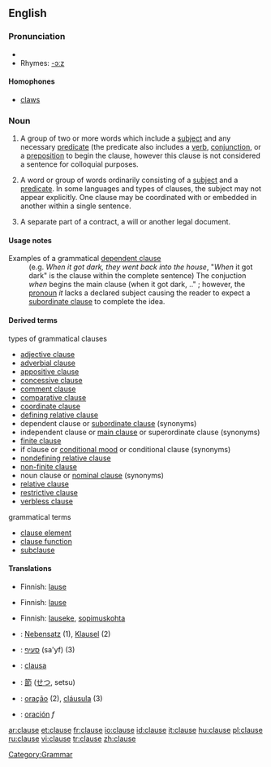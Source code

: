 ==English==

===Pronunciation===
* {{IPA|/klɔːz/}}
* Rhymes: [[Rhymes:English:-ɔːz|-ɔːz]]

====Homophones====
*[[claws]]

===Noun===
{{en-noun}}

# {{colloquial}} A group of two or more words which include a [[subject]] and any necessary [[predicate]] (the predicate also includes a [[verb]], [[conjunction]], or a [[preposition]] to begin the clause, however this clause is not considered a sentence for colloquial purposes.
# {{grammar}} A word or group of words ordinarily consisting of a [[subject]] and a [[predicate]]. In some languages and  types of clauses, the subject may not appear explicitly. One clause may be coordinated with or embedded in another within a single sentence.
# {{law}} A separate part of a contract, a will or another legal document.

====Usage notes====
; Examples of a grammatical [[dependent clause]]
:(e.g. ''When it got dark, they went back into the house'', "''When'' it got dark" is the clause within the complete sentence) The conjuction ''when'' begins the main clause (when it got dark, .." ; however, the [[pronoun]] ''it'' lacks a declared subject causing the reader to expect a [[subordinate clause]] to complete the idea.

====Derived terms====
;types of grammatical clauses
*[[adjective clause]]
*[[adverbial clause]]
*[[appositive clause]]
*[[concessive clause]]
*[[comment clause]]
*[[comparative clause]]
*[[coordinate clause]]
*[[defining relative clause]]
*dependent clause or [[subordinate clause]] (synonyms)
*independent clause or [[main clause]] or superordinate clause (synonyms)
*[[finite clause]]
*if clause or [[conditional mood]] or conditional clause (synonyms)
*[[nondefining relative clause]]
*[[non-finite clause]]
*noun clause or [[nominal clause]] (synonyms)
*[[relative clause]]
*[[restrictive clause]]
*[[verbless clause]]

;grammatical terms
*[[clause element]]
*[[clause function]]
*[[subclause]]

====Translations====
{{trans-top|(colloquial) a group of two or more words which include a subject and any necessary predicate}}
*Finnish: [[lause]]
{{trans-mid}}
{{trans-bottom}}

{{trans-top|(grammar) a word or group of words ordinarily consisting of a subject and a predicate}}
*Finnish: [[lause]]
{{trans-mid}}
{{trans-bottom}}

{{trans-top|a separate part of a contract}}
*Finnish: [[lauseke]], [[sopimuskohta]]
{{trans-mid}}
{{trans-bottom}}

{{checktrans}}
{{trans-top|Translations to be categorized}}
*{{ttbc|German}}: [[Nebensatz]] {{m}} (1), [[Klausel]] {{f}} (2)
*{{ttbc|Hebrew}}: [[סעיף]] (sa'yf) {{m}} (3)
*{{ttbc|Interlingua}}: [[clausa]]
{{trans-mid}}
*{{ttbc|Japanese}}: [[節]] ([[せつ]], setsu)
*{{ttbc|Portuguese}}: [[oração]] {{f}} (2), [[cláusula]] {{f}} (3)
*{{ttbc|Spanish}}: [[oración]] ''f''
{{trans-bottom}}

[[Category:Grammar]]

[[ar:clause]]
[[et:clause]]
[[fr:clause]]
[[io:clause]]
[[id:clause]]
[[it:clause]]
[[hu:clause]]
[[pl:clause]]
[[ru:clause]]
[[vi:clause]]
[[tr:clause]]
[[zh:clause]]